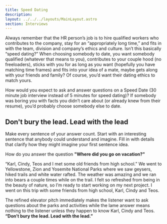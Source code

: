 ```yaml
---
title: Speed Dating
description: 
layout: ../../../layouts/MainLayout.astro
section: Interviews
---
```


Always remember that the HR person’s job is to hire qualified workers who contributes to the company, stay for an “appropriately long time,” and fits in with the team, division and company’s ethics and culture. Isn’t this basically “speed dating?” When choosing somebody to date, you want somebody qualified (whatever that means to you), contributes to your couple hood (no freeloaders), sticks with you for as long as you want (hopefully you have matching time frames) and fits into your idea of a mate, maybe gets along with your friends and family? Of course, you’d want their dating ethics to match yours.

How would you expect to ask and answer questions on a Speed Date (30 minute job interview instead of 5 minutes for speed dating)? If somebody was boring you with facts you didn’t care about (or already knew from their resume), you’d probably choose somebody else to date. 

## Don't bury the lead. Lead with the lead

Make every sentence of your answer count. Start with an interesting sentence that anybody could understand and imagine. Fill in with details that clarify how they might imagine your first sentence idea. 

How do you answer the question **"Where did you go on vacation?"**

<Alert alertHeader="Poor answer to &ldquo;Where did you go on vacation&rdquo;">
“Karl, Cindy, Teos and I met some old friends from high school.”
</Alert>

<Alert alertHeader="Refined Elevator Pitch to &ldquo;Where did you go on vacation&rdquo;">
We went to Yellowstone, Zion and Yosemite National Parks where we saw geysers, hiked trails and white water rafted. The weather was amazing and we ran into bears a couple times while on the trail. I felt so refreshed from being in the beauty of nature, so I’m ready to start working on my next project. I went on this trip with some friends from high school, Karl, Cindy and Teos.
</Alert>

The refined elevator pitch immediately makes the listener want to ask questions about the parks and activities while the lame answer means nothing to the listener unless they happen to know Karl, Cindy and Teos. **“Don’t bury the lead. Lead with the lead.”**
